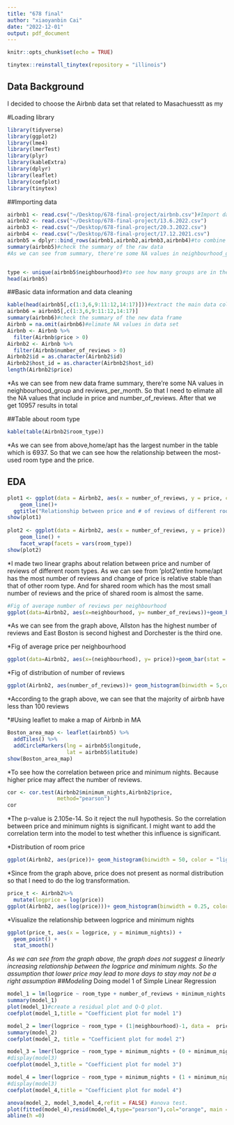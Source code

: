 ```yaml
---
title: "678 final"
author: "xiaoyanbin Cai"
date: "2022-12-01"
output: pdf_document
---
```


```r
knitr::opts_chunk$set(echo = TRUE)
```


```r
tinytex::reinstall_tinytex(repository = "illinois")
```

## Data Background
I decided to choose the Airbnb data set that related to Masachuesstt as my

#Loading library
```r
library(tidyverse)
library(ggplot2)
library(lme4)          
library(lmerTest) 
library(plyr) 
library(kableExtra)
library(dplyr)
library(leaflet)
library(coefplot)
library(tinytex)
```

##Importing data
```r
airbnb1 <- read.csv("~/Desktop/678-final-project/airbnb.csv")#Import data
airbnb2 <- read.csv("~/Desktop/678-final-project/13.6.2022.csv")
airbnb3 <- read.csv("~/Desktop/678-final-project/20.3.2022.csv")
airbnb4 <- read.csv("~/Desktop/678-final-project/17.12.2021.csv")
airbnb5 = dplyr::bind_rows(airbnb1,airbnb2,airbnb3,airbnb4)#to combine all the airbnb data in MA
summary(airbnb5)#check the summary of the raw data
#As we can see from summary, there're some NA values in neighbourhood_group and reviews_per_month.


type <- unique(airbnb5$neighbourhood)#to see how many groups are in the data
head(airbnb5)
```
##Basic data information and data cleaning
```r
kable(head(airbnb5[,c(1:3,6,9:11:12,14:17)]))#extract the main data columns that I need to analyze
airbnb6 = airbnb5[,c(1:3,6,9:11:12,14:17)]
summary(airbnb6)#check the summary of the new data frame
Airbnb = na.omit(airbnb6)#elimate NA values in data set
Airbnb <- Airbnb %>%
  filter(Airbnb$price > 0)
Airbnb2 <- Airbnb %>%
  filter(Airbnb$number_of_reviews > 0)
Airbnb2$id = as.character(Airbnb2$id)
Airbnb2$host_id = as.character(Airbnb2$host_id)
length(Airbnb2$price)
```
*As we can see from new data frame summary, there're some NA values in neighbourhood_group and reviews_per_month. So that I need to elimate all the NA values that include in price and number_of_reviews. After that we get 10957 results in total

##Table about room type
```r
kable(table(Airbnb2$room_type))
```
*As we can see from above,home/apt has the largest number in the table which is 6937. So that we can see how the relationship between the most-used room type and the price.

## EDA
```r
plot1 <- ggplot(data = Airbnb2, aes(x = number_of_reviews, y = price, color = room_type)) +
    geom_line()+
  ggtitle("Relationship between price and # of reviews of different room type")
show(plot1)
   
plot2 <- ggplot(data = Airbnb2, aes(x = number_of_reviews, y = price)) +
    geom_line() +
    facet_wrap(facets = vars(room_type))  
show(plot2)
```
*I made two linear graphs about relation between price and number of reviews of different room types. As we can see from 'plot2'entire home/apt has the most number of reviews and change of price is relative stable than that of other room type. And for shared room which has the most small number of reviews and the price of shared room is almost the same.

```r
#Fig of average number of reviews per neighbourhood
ggplot(data=Airbnb2, aes(x=neighbourhood, y= number_of_reviews))+geom_bar(stat = "identity",  fill = "pink") + ggtitle("Average number of reviews per neighbourhood")+ylab("Frequency of reviews") + theme(axis.text.x = element_text(angle = 30, hjust = 1))
```
*As we can see from the graph above, Allston has the highest number of reviews and East Boston is second highest and Dorchester is the third one.

*Fig of average price per neighbourhood
```r
ggplot(data=Airbnb2, aes(x=(neighbourhood), y= price))+geom_bar(stat = "identity",  fill = "pink") + ggtitle("Average price per neighbourhood")+ylab("Average price") + theme(axis.text.x = element_text(angle = 30, hjust = 1))
```
*Fig of distribution of number of reviews
```r
ggplot(Airbnb2, aes(number_of_reviews))+ geom_histogram(binwidth = 5,color = "black", fill = "sky blue")+ ggtitle("Distribution of number of reviews") + ylab ("frequency of reviews") + xlab("number of review")+ theme(axis.text.x = element_text(angle = 0, hjust = 1))+ xlim(0,200)
```
*According to the graph above, we can see that the majority of airbnb have less than 100 reviews 

*#Using leaflet to make a map of Airbnb in MA
```r
Boston_area_map <- leaflet(airbnb5) %>%
  addTiles() %>%
  addCircleMarkers(lng = airbnb5$longitude,
                   lat = airbnb5$latitude)
show(Boston_area_map)
```

*To see how the correlation between price and minimum nights. Because higher price may affect the number of reviews.
```r
cor <- cor.test(Airbnb2$minimum_nights,Airbnb2$price,
                method="pearson")
cor
```
*The p-value is 2.105e-14. So it reject the null hypothesis. So the correlation between price and minimum nights is significant. I might want to add the correlation term into the model to test whether this influence is significant.

*Distribution of room price
```r
ggplot(Airbnb2, aes(price))+ geom_histogram(binwidth = 50, color = "light yellow", fill = "orange")+ ggtitle(" Distribution of room price") + ylab ("Frequency of price") + xlab("Price") + theme(axis.text.x = element_text(angle = 0, hjust = 1))+xlim(0,1000)
```

*Since from the graph above, price does not present as normal distribution so that I need to do the log transformation.
```r
price_t <- Airbnb2%>%
  mutate(logprice = log(price))
ggplot(Airbnb2, aes(log(price)))+ geom_histogram(binwidth = 0.25, color = "light yellow", fill = "orange")+ ggtitle("Distribution of room price") + ylab ("Frequency of transformedprice") + xlab("log(Price)") + theme(axis.text.x = element_text(angle = 0, hjust = 1))+ xlim(2,8)
```
*Visualize the relationship between logprice and minimum nights
```r
ggplot(price_t, aes(x = logprice, y = minimum_nights)) +
  geom_point() +
  stat_smooth()
```
*As we can see from the graph above, the graph does not suggest a linearly increasing relationship between the logprice and minimum nights. So the assumption that lower price may lead to more days to stay may not be a right assumption
##Modeling
*Doing model 1 of Simple Linear Regression
```r
model_1 = lm(logprice ~ room_type + number_of_reviews + minimum_nights + number_of_reviews_ltm+reviews_per_month+ calculated_host_listings_count+availability_365, data = price_t) 
summary(model_1)
plot(model_1)#create a residual plot and Q-Q plot.
coefplot(model_1,title = "Coefficient plot for model 1")
```


```r
model_2 = lmer(logprice ~ room_type + (1|neighbourhood)-1, data =  price_t)
summary(model_2)
coefplot(model_2, title = "Coefficient plot for model 2")
```
```r
model_3 = lmer(logprice ~ room_type + minimum_nights + (0 + minimum_nights|neighbourhood)-1, data =  price_t)
#display(model3)
coefplot(model_3,title = "Coefficient plot for model 3")
```

```r
model_4 = lmer(logprice ~ room_type + minimum_nights + (1 + minimum_nights|neighbourhood)-1, data =  price_t)
#display(model3)
coefplot(model_4,title = "Coefficient plot for model 4")
```

```r
anova(model_2, model_3,model_4,refit = FALSE) #anova test.
plot(fitted(model_4),resid(model_4,type="pearson"),col="orange", main = "Fig 13. residual plot for model4")
abline(h =0)
```

